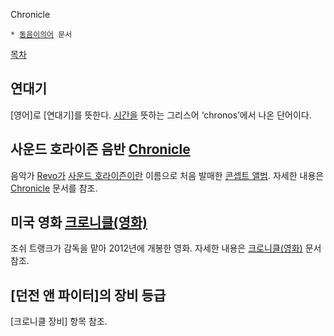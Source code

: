 Chronicle
 * [[동음이의어]] 문서

[[목차]]

== 연대기 == 
[영어]로 [연대기]를 뜻한다. [[시간]]을 뜻하는 그리스어 ‘chronos’에서 나온 단어이다.

== 사운드 호라이즌 음반 [[Chronicle]] ==
음악가 [[Revo]]가 [[사운드 호라이즌]]이란 이름으로 처음 발매한 [[콘셉트 앨범]]. 자세한 내용은 [[Chronicle]] 문서를 참조.

== 미국 영화 [[크로니클(영화)]] ==
조쉬 트랭크가 감독을 맡아 2012년에 개봉한 영화. 자세한 내용은 [[크로니클(영화)]] 문서 참조.

== [던전 앤 파이터]의 장비 등급 ==
[크로니클 장비] 항목 참조.

